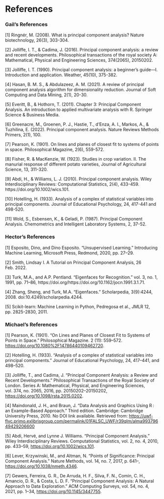 # References {#ref .unnumbered}

### Gail's References 

\[1\] Ringnér, M. (2008). What is principal component analysis? Nature biotechnology, 26(3), 303-304.

\[2\] Jolliffe, I. T., & Cadima, J. (2016). Principal component analysis: a review and recent developments. Philosophical transactions of the royal society A: Mathematical, Physical and Engineering Sciences, 374(2065), 20150202.

\[3\] Jolliffe, I. T. (1990). Principal component analysis: a beginner's guide---I. Introduction and application. Weather, 45(10), 375-382.

\[4\] Hasan, B. M. S., & Abdulazeez, A. M. (2021). A review of principal component analysis algorithm for dimensionality reduction. Journal of Soft Computing and Data Mining, 2(1), 20-30.

\[5\] Everitt, B., & Hothorn, T. (2011). Chapter 3: Principal Component Analysis. An introduction to applied multivariate analysis with R. Springer Science & Business Media.

\[6\] Greenacre, M., Groenen, P. J., Hastie, T., d'Enza, A. I., Markos, A., & Tuzhilina, E. (2022). Principal component analysis. Nature Reviews Methods Primers, 2(1), 100.

\[7\] Pearson, K. (1901). On lines and planes of closest fit to systems of points in space. Philosophical Magazine, 2(6), 559-572.

\[8\] Fisher, R. & MacKenzie, W. (1923). Studies in crop variation. II. The manurial response of different potato varieties, Journal of Agricultural Science, 13, 311-320.

\[9\] Abdi, H., & Williams, L. J. (2010). Principal component analysis. Wiley Interdisciplinary Reviews: Computational Statistics, 2(4), 433-459. https://doi.org/10.1002/wics.101.

\[10\] Hotelling, H. (1933). Analysis of a complex of statistical variables into principal components. Journal of Educational Psychology, 24, 417-441 and 498-520.

\[11\] Wold, S., Esbensen, K., & Geladi, P. (1987). Principal Component Analysis. Chemometrics and Intelligent Laboratory Systems, 2, 37-52.

### Hector's References

\[1\] Esposito, Dino, and Dino Esposito. "Unsupervised Learning." Introducing Machine Learning, Microsoft Press, Redmond, 2020, pp. 27--29. 

\[2\] Smith, Lindsay I. A Tutorial on Principal Component Analysis, 26 Feb. 2022.

\[3\] Turk, M.A., and A.P. Pentland. "Eigenfaces for Recognition." vol. 3, no. 1, 1991, pp. 71--86, https://doi.org/https://doi.org/10.1162/jocn.1991.3.1.71.

\[4\] Zhang, Sheng, and Turk, M.A. "Eigenfaces." Scholarpedia, 3(9):4244, 2008. doi:10.4249/scholarpedia.4244.

\[5\] Scikit-learn: Machine Learning in Python, Pedregosa et al., JMLR 12, pp. 2825-2830, 2011.

### Michael's References

\[1\] Pearson, K. (1901). "On Lines and Planes of Closest Fit to Systems of Points in Space." Philosophical Magazine. 2 (11): 559--572. <https://doi.org/10.1080%2F14786440109462720>.

\[2\] Hotelling, H. (1933). "Analysis of a complex of statistical variables into principal components." Journal of Educational Psychology, 24, 417--441, and 498--520.

\[3\] Jolliffe, T., and Cadima, J. "Principal Component Analysis: a Review and Recent Developments." Philosophical Transactions of the Royal Society of London. Series A: Mathematical, Physical, and Engineering Sciences, vol. 374, no. 2065, 2016, pp. 20150202--20150202, <https://doi.org/10.1098/rsta.2015.0202>.

\[4\] Maindonald, J. H., and Braun, J. "Data Analysis and Graphics Using R : an Example-Based Approach." Third edition. Cambridge: Cambridge University Press, 2010. No DOI link available. Retrieved from: <https://uwf-flvc.primo.exlibrisgroup.com/permalink/01FALSC_UWF/r39qlm/alma99379649429206600>

\[5\] Abdi, Hervé, and Lynne J. Williams. "Principal Component Analysis." Wiley Interdisciplinary Reviews. Computational Statistics, vol. 2, no. 4, 2010, pp. 433--59, <https://doi.org/10.1002/wics.101>.

\[6\] Lever, Krzywinski, M., and Altman, N. "Points of Significance: Principal Component Analysis." Nature Methods, vol. 14, no. 7, 2017, p. 641--, <https://doi.org/10.1038/nmeth.4346>.

\[7\] Gewers, Ferreira, G. R., De Arruda, H. F., Silva, F. N., Comin, C. H., Amancio, D. R., & Costa, L. D. F. "Principal Component Analysis: A Natural Approach to Data Exploration." ACM Computing Surveys, vol. 54, no. 4, 2021, pp. 1--34, <https://doi.org/10.1145/3447755>.
